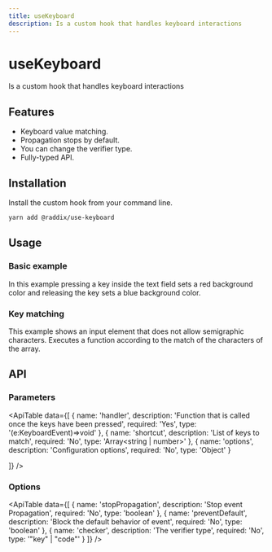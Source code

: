 ```yaml
---
title: useKeyboard
description: Is a custom hook that handles keyboard interactions
---
```


# useKeyboard

Is a custom hook that handles keyboard interactions

## Features

- Keyboard value matching.
- Propagation stops by default.
- You can change the verifier type.
- Fully-typed API.

## Installation

Install the custom hook from your command line.

```bash
yarn add @raddix/use-keyboard
```

## Usage

### Basic example

In this example pressing a key inside the text field sets a red background color
and releasing the key sets a blue background color.

<CodeBlock folder='use-keyboard' file='example1.tsx' />

### Key matching

This example shows an input element that does not allow semigraphic characters.
Executes a function according to the match of the characters of the array.

<CodeBlock folder='use-keyboard' file='example2.tsx' />

## API

### Parameters

<ApiTable
  data={[
    {
      name: 'handler',
      description: 'Function that is called once the keys have been pressed',
      required: 'Yes',
      type: '(e:KeyboardEvent)=>void'
    },
    {
      name: 'shortcut',
      description: 'List of keys to match',
      required: 'No',
      type: 'Array<string | number>'
    },
    {
      name: 'options',
      description: 'Configuration options',
      required: 'No',
      type: 'Object'
    }

]}
/>

### Options

<ApiTable
  data={[
    {
      name: 'stopPropagation',
      description: 'Stop event Propagation',
      required: 'No',
      type: 'boolean'
    },
    {
      name: 'preventDefault',
      description: 'Block the default behavior of event',
      required: 'No',
      type: 'boolean'
    },
    {
      name: 'checker',
      description: 'The verifier type',
      required: 'No',
      type: '"key" | "code"'
    }
  ]}
/>
